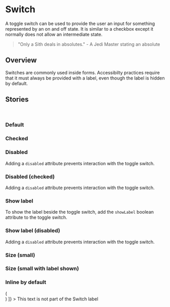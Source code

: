 

<Meta title="Components/Switch" component={Switch}></Meta>

# Switch

A toggle switch can be used to provide the user an input for something represented by an on and off
state. It is similar to a checkbox except it normally does not allow an intermediate state.

> "Only a Sith deals in absolutes." - A Jedi Master stating an absolute

## Overview

Switches are commonly used inside forms. Accessibilty practices require that it must always be
provided with a label, even though the label is hidden by default.

<Story name="Basic">
  <Switch label="My label" />
</Story>

<Props of={Switch} />

## Stories

<br />

### Default

<Preview>
  <Story name='Default'>
    <Switch label="Toggle Switch" />
  </Story>
</Preview>

### Checked

<Preview>
  <Story name='Checked'>
    <Switch checked label="Toggle Switch" />
  </Story>
</Preview>

### Disabled

Adding a `disabled` attribute prevents interaction with the toggle switch.

<Preview>
  <Story name='Disabled'>
    <Switch disabled label="Toggle Switch" />
  </Story>
</Preview>

### Disabled (checked)

Adding a `disabled` attribute prevents interaction with the toggle switch.

<Preview>
  <Story name='DisabledChecked'>
    <Switch disabled checked label="Toggle Switch" />
  </Story>
</Preview>

### Show label

To show the label beside the toggle switch, add the `showLabel` boolean attribute to the toggle
switch.

<Preview>
  <Story name='DefaultWithShowLabel'>
    <Switch showLabel label="Toggle Switch" />
  </Story>
</Preview>

### Show label (disabled)

Adding a `disabled` attribute prevents interaction with the toggle switch.

<Preview>
  <Story name='DisabledShowLabel'>
    <Switch disabled showLabel label="Toggle Switch" />
  </Story>
</Preview>

### Size (small)

<Preview>
  <Story name='SizeSmall'>
    <Switch size="small" label="Toggle Switch" />
  </Story>
</Preview>

### Size (small with label shown)

<Preview>
  <Story name='SizeSmallWithLabel'>
    <Switch size="small" showLabel label="Toggle Switch" />
  </Story>
</Preview>

### Inline by default

<Preview>
  <Story
    name='AsInline'
    decorators={[
      (StoryFn) => (<div><StoryFn /></div>)
    ]}
  >
    <Fragment>
      <Switch showLabel label="Toggle Switch" /> This text is not part of the Switch label
    </Fragment>
  </Story>
</Preview>
